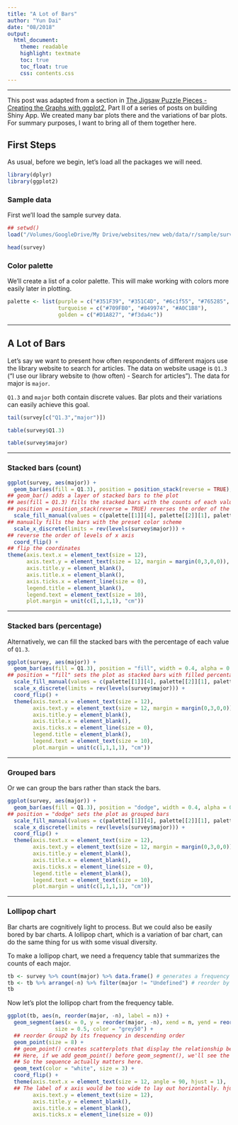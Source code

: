 ```yaml
---
title: "A Lot of Bars"
author: "Yun Dai"
date: "08/2018"
output: 
  html_document:
    theme: readable
    highlight: textmate
    toc: true
    toc_float: true
    css: contents.css
---
```


******
This post was adapted from a section in [The Jigsaw Puzzle Pieces - Creating the Graphs with ggplot2](https://shanghai.hosting.nyu.edu/data/r/case-1-2-ggplot2.html), Part II of a series of posts on building Shiny App. We created many bar plots there and the variations of bar plots. For summary purposes, I want to bring all of them together here.

## First Steps
As usual, before we begin, let's load all the packages we will need.
```r
library(dplyr)
library(ggplot2)
```

### Sample data 
First we'll load the sample survey data.
```r
## setwd()
load("/Volumes/GoogleDrive/My Drive/websites/new web/data/r/sample/survey")

head(survey)
```

### Color palette 
We'll create a list of a color palette. This will make working with colors more easily later in plotting.
```r
palette <- list(purple = c("#351F39", "#351C4D", "#6c1f55", "#765285", "#8a6899"),
                turquoise = c("#709FB0", "#849974", "#A0C1B8"),
                golden = c("#D1A827", "#f3da4c"))
```

******
## A Lot of Bars
Let's say we want to present how often respondents of different majors use the library website to search for articles. The data on website usage is `Q1.3` ("I use our library website to (how often) - Search for articles"). The data for major is `major`. 

`Q1.3` and `major` both contain discrete values. Bar plots and their variations can easily achieve this goal. 
```r
tail(survey[c("Q1.3","major")])
```

```r
table(survey$Q1.3)
```

```r
table(survey$major)
```

******
### Stacked bars (count)
```r
ggplot(survey, aes(major)) + 
  geom_bar(aes(fill = Q1.3), position = position_stack(reverse = TRUE), width = 0.4, alpha = 0.75) +
## geom_bar() adds a layer of stacked bars to the plot
## aes(fill = Q1.3) fills the stacked bars with the counts of each value of Q1.3 (never/occasionally/often)
## position = position_stack(reverse = TRUE) reverses the order of the stacked bars
  scale_fill_manual(values = c(palette[[1]][4], palette[[2]][1], palette[[3]][1])) +
## manually fills the bars with the preset color scheme
  scale_x_discrete(limits = rev(levels(survey$major))) +
## reverse the order of levels of x axis  
  coord_flip() +
## flip the coordinates
theme(axis.text.x = element_text(size = 12),
      axis.text.y = element_text(size = 12, margin = margin(0,3,0,0)),
      axis.title.y = element_blank(),
      axis.title.x = element_blank(),
      axis.ticks.x = element_line(size = 0),
      legend.title = element_blank(),
      legend.text = element_text(size = 10),
      plot.margin = unit(c(1,1,1,1), "cm")) 
```

******
### Stacked bars (percentage)
Alternatively, we can fill the stacked bars with the percentage of each value of `Q1.3`.
```r
ggplot(survey, aes(major)) + 
  geom_bar(aes(fill = Q1.3), position = "fill", width = 0.4, alpha = 0.75) +
## position = "fill" sets the plot as stacked bars with filled percentages instead of counts
  scale_fill_manual(values = c(palette[[1]][4], palette[[2]][1], palette[[3]][1])) +
  scale_x_discrete(limits = rev(levels(survey$major))) +
  coord_flip() +
  theme(axis.text.x = element_text(size = 12),
        axis.text.y = element_text(size = 12, margin = margin(0,3,0,0)),
        axis.title.y = element_blank(),
        axis.title.x = element_blank(),
        axis.ticks.x = element_line(size = 0),
        legend.title = element_blank(),
        legend.text = element_text(size = 10),
        plot.margin = unit(c(1,1,1,1), "cm")) 
```

******
### Grouped bars
Or we can group the bars rather than stack the bars.

```r
ggplot(survey, aes(major)) + 
  geom_bar(aes(fill = Q1.3), position = "dodge", width = 0.4, alpha = 0.75) +
## position = "dodge" sets the plot as grouped bars
  scale_fill_manual(values = c(palette[[1]][4], palette[[2]][1], palette[[3]][1])) +
  scale_x_discrete(limits = rev(levels(survey$major))) +
  coord_flip() +
  theme(axis.text.x = element_text(size = 12),
        axis.text.y = element_text(size = 12, margin = margin(0,3,0,0)),
        axis.title.y = element_blank(),
        axis.title.x = element_blank(),
        axis.ticks.x = element_line(size = 0),
        legend.title = element_blank(),
        legend.text = element_text(size = 10),
        plot.margin = unit(c(1,1,1,1), "cm")) 
```

******
### Lollipop chart
Bar charts are cognitively light to process. But we could also be easily bored by bar charts. A lollipop chart, which is a variation of bar chart, can do the same thing for us with some visual diversity.

To make a lollipop chart, we need a frequency table that summarizes the counts of each major. 
```r
tb <- survey %>% count(major) %>% data.frame() # generates a frequency table
tb <- tb %>% arrange(-n) %>% filter(major != "Undefined") # reorder by frequency; remove undefined majors
tb
```

Now let's plot the lollipop chart from the frequency table. 
```r
ggplot(tb, aes(n, reorder(major, -n), label = n)) +
  geom_segment(aes(x = 0, y = reorder(major, -n), xend = n, yend = reorder(major, -n)), 
               size = 0.5, color = "grey50") +
  ## reorder Group2 by its frequency in descending order
  geom_point(size = 8) +
  ## geom_point() creates scatterplots that display the relationship between two variables, which takes the values of both x and y axes.
  ## Here, if we add geom_point() before geom_segment(), we'll see the sticks stabbing the points. 
  ## So the sequence actually matters here. 
  geom_text(color = "white", size = 3) +
  coord_flip() +
  theme(axis.text.x = element_text(size = 12, angle = 90, hjust = 1),
  ## The label of x axis would be too wide to lay out horizontally. hjust = 1 means right-justified.
        axis.text.y = element_text(size = 12),
        axis.title.y = element_blank(),
        axis.title.x = element_blank(),
        axis.ticks.x = element_line(size = 0))
```



